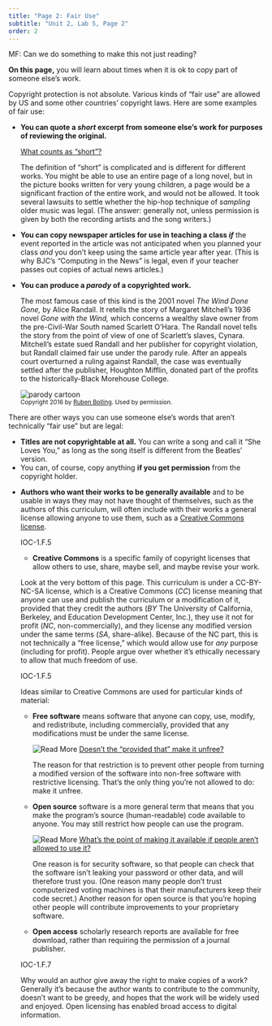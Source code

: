 ```yaml
---
title: "Page 2: Fair Use"
subtitle: "Unit 2, Lab 5, Page 2"
order: 2
---
```


::: todo
MF: Can we do something to make this not just reading?
:::

::: learn
**On this page,** you will learn about times when it is
ok to copy part of someone else's work.
:::



Copyright protection is not absolute. Various kinds of "fair use" are
allowed by US and some other countries' copyright laws. Here are some
examples of fair use:

<ul>

<li>

**You can quote a <em>short</em> excerpt from someone else's work
for purposes of reviewing the original.**

::: endnote
<a href="#hint-short" data-bs-toggle="collapse" title="What counts as a 'short' excerpt'?">What
counts as "short"?</a>

::: {#hint-short .collapse}
The definition of "short" is complicated and is different for different
works. You might be able to use an entire page of a long novel, but in
the picture books written for very young children, a page would be a
significant fraction of the entire work, and would not be allowed. It
took several lawsuits to settle whether the hip-hop technique of<em>
sampling</em> older music was legal. (The answer: generally not, unless
permission is given by both the recording artists and the song writers.)
:::
:::

</li>

<li>**You can copy newspaper articles for use in teaching a class
<em>if</em>** the event reported in the article was not
anticipated when you planned your class <em>and</em> you don't keep
using the same article year after year. (This is why BJC's "Computing in
the News" is legal, even if your teacher passes out copies of actual
news articles.)</li>

<li>

**You can produce a <em>parody</em> of a copyrighted
work.**

::: endnote
The most famous case of this kind is the 2001 novel <em>The Wind Done
Gone,</em> by Alice Randall. It retells the story of Margaret Mitchell's
1936 novel <em>Gone with the Wind,</em> which concerns a wealthy slave
owner from the pre-Civil-War South named Scarlett O'Hara. The Randall
novel tells the story from the point of view of one of Scarlett's
slaves, Cynara. Mitchell's estate sued Randall and her publisher for
copyright violation, but Randall claimed fair use under the parody rule.
After an appeals court overturned a ruling against Randall, the case was
eventually settled after the publisher, Houghton Mifflin, donated part
of the profits to the historically-Black Morehouse College.
:::

<img src="/img/5-algorithms/parodius.gif" alt="parody cartoon" class="ms-4"/><br />
<small class="ms-4">Copyright 2016 by
<a href="http://www.gocomics.com/super-fun-pak-comix/2016/01/12" target="_blank" title="Super-Fun-Pak Comix">Ruben
Bolling</a>. Used by permission.</small>

</li>

</ul>





There are other ways you can use someone else's words that aren't
technically "fair use" but are legal:

<ul>

<li>**Titles are not copyrightable at all.** You can write
a song and call it "She Loves You," as long as the song itself is
different from the Beatles' version.</li>

<li>You can, of course, copy anything **if you get
permission** from the copyright holder.</li>

<li>

**Authors who want their works to be generally available**
and to be usable in ways they may not have thought of themselves, such
as the authors of this curriculum, will often include with their works a
general license allowing anyone to use them, such as a
<a href="https://creativecommons.org/licenses/" target="_blank" title="Creative Commons: About The Licenses">Creative
Commons license</a>.

::: vocabFullWidth
::: ap-standard
IOC-1.F.5
:::

<ul>

<li>**Creative Commons** is a specific family of copyright
licenses that allow others to use, share, maybe sell, and maybe revise
your work.</li>

</ul>
:::

::: endnote
Look at the very bottom of this page. This curriculum is under a
CC-BY-NC-SA license, which is a Creative Commons (<em>CC</em>) license
meaning that anyone can use and publish the curriculum or a modification
of it, provided that they credit the authors (<em>BY</em> The University
of California, Berkeley, and Education Development Center, Inc.), they
use it not for profit (<em>NC</em>, non-commercially), and they license
any modified version under the same terms (<em>SA</em>, share-alike).
Because of the NC part, this is not technically a "free license," which
would allow use for <em>any</em> purpose (including for profit). People
argue over whether it's ethically necessary to allow that much freedom
of use.
:::

::: vocabFullWidth
::: ap-standard
IOC-1.F.5
:::



Ideas similar to Creative Commons are used for particular kinds of
material:

<ul>

<li>**Free software** means software that anyone can copy,
use, modify, and redistribute, including commercially, provided that any
modifications must be under the same license.</li>

::: endnote
<img src="/img/icons/read-more.png" title="Read More" alt="Read More" class="inline"/>
<a href="#why-free" data-bs-toggle="collapse" title="Doesn't the &ldquo;provided that&rdquo; make it unfree?">Doesn't
the "provided that" make it unfree?</a>

::: {#why-free .collapse}
The reason for that restriction is to prevent other people from turning
a modified version of the software into non-free software with
restrictive licensing. That's the only thing you're not allowed to do:
make it unfree.
:::
:::

<li>**Open source** software is a more general term that
means that you make the program's source (human-readable) code available
to anyone. You may still restrict how people can use the program.</li>

::: endnote
<img src="/img/icons/read-more.png" title="Read More" alt="Read More" class="inline"/>
<a href="#why-open" data-bs-toggle="collapse" title="What's the point of making it available if people aren't allowed to use it?">What's
the point of making it available if people aren't allowed to use it?</a>

::: {#why-open .collapse}
One reason is for security software, so that people can check that the
software isn't leaking your password or other data, and will therefore
trust you. (One reason many people don't trust computerized voting
machines is that their manufacturers keep their code secret.) Another
reason for open source is that you're hoping other people will
contribute improvements to your proprietary software.
:::
:::

<li>**Open access** scholarly research reports are
available for free download, rather than requiring the permission of a
journal publisher.</li>

</ul>


:::

::: ap-standard
IOC-1.F.7
:::

Why would an author give away the right to make copies of a work?
Generally it's because the author wants to contribute to the community,
doesn't want to be greedy, and hopes that the work will be widely used
and enjoyed. Open licensing has enabled broad access to digital
information.

</li>

</ul>


